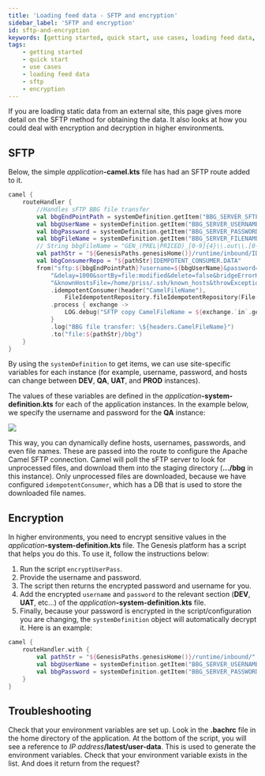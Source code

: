 ```yaml
---
title: 'Loading feed data - SFTP and encryption'
sidebar_label: 'SFTP and encryption'
id: sftp-and-encryption
keywords: [getting started, quick start, use cases, loading feed data, sftp, encryption]
tags:
    - getting started
    - quick start
    - use cases
    - loading feed data
    - sftp
    - encryption
---
```

If you are loading static data from an external site, this page gives more detail on the SFTP method for obtaining the data. It also looks at how you could deal with encryption and decryption in higher environments.

## SFTP
Below, the simple _application_**-camel.kts** file has had an SFTP route added to it.

```kotlin
camel {
    routeHandler {
        //Handles sFTP BBG file transfer
        val bbgEndPointPath = systemDefinition.getItem("BBG_SERVER_SFTP")
        val bbgUserName = systemDefinition.getItem("BBG_SERVER_USERNAME")
        val bbgPassword = systemDefinition.getItem("BBG_SERVER_PASSWORD")
        val bbgFileName = systemDefinition.getItem("BBG_SERVER_FILENAME")
        // String bbgFileName = "GEN_(PREL|PRICED)_[0-9]{4}\\.out\\.[0-9]{8}"
        val pathStr = "${GenesisPaths.genesisHome()}/runtime/inbound/IDEMPOTENT_CONSUMER.DATA"
        val bbgConsumerRepo = "${pathStr}IDEMPOTENT_CONSUMER.DATA"
        from("sftp:${bbgEndPointPath}?username=${bbgUserName}&password=${bbgPassword}&include=$${bbgFileName}" +
            "&delay=1000&sortBy=file:modified&delete=false&bridgeErrorHandler=true" +
            "&knownHostsFile=/home/priss/.ssh/known_hosts&throwExceptionOnConnectFailed=true&stepwise=false")
            .idempotentConsumer(header("CamelFileName"),
                FileIdempotentRepository.fileIdempotentRepository(File(bbgConsumerRepo), 300000, 15000000))
            .process { exchange ->
                LOG.debug("SFTP copy CamelFileName = ${exchange.`in`.getHeader("CamelFileNameOnly").toString()}")
            }
            .log("BBG file transfer: \${headers.CamelFileName}")
            .to("file:${pathStr}/bbg")
    }
}
```

By using the `systemDefinition` to get items, we can use site-specific variables for each instance (for example,  username, password, and hosts can change between **DEV**, **QA**, **UAT**, and **PROD** instances).

The values of these variables are defined in the _application_**-system-definition.kts** for each of the application instances. In the example below, we specify the username and password for the **QA** instance:

![](/img/variables-qa.png)

This way, you can dynamically define hosts, usernames, passwords, and even file names. These are passed into the route to configure the Apache Camel SFTP connection.  Camel will poll the sFTP server to look for unprocessed files, and download them into the staging directory (**…/bbg** in this instance). Only unprocessed files are downloaded, because we have configured `idempotentConsumer`, which has a DB that is used to store the downloaded file names.

## Encryption

In higher environments, you need to encrypt sensitive values in the _application_**-system-definition.kts** file. The Genesis platform has a script that helps you do this.
To use it, follow the instructions below:

1. Run the script `encryptUserPass`.
2. Provide the username and password.
3. The script then returns the encrypted password and username for you.
4. Add the encrypted `username` and `password` to the relevant section (**DEV**, **UAT**, etc...) of the _application_**-system-definition.kts** file.
5. Finally, because your password is encrypted in the script/configuration you are changing, the `systemDefinition` object will automatically decrypt it. Here is an example:

```kotlin
camel {
    routeHandler.with {
        val pathStr = "${GenesisPaths.genesisHome()}/runtime/inbound/"
        val bbgUserName = systemDefinition.getItem("BBG_SERVER_USERNAME")
        val bbgPassword = systemDefinition.getItem("BBG_SERVER_PASSWORD")
    }
}
```


## Troubleshooting

Check that your environment variables are set up. Look in the **.bachrc** file in the home directory of the application. At the bottom of the script, you will see a reference to _IP address_**/latest/user-data**. This is used to generate the environment variables. Check that your environment variable exists in the list. And does it return from the request?

 
